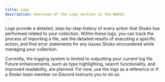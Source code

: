 ```yaml
---
title: Logs
description: Overview of the Logs section in the WebUI.
---
```

Logs provide a detailed, step-by-step history of every action that Shoko has performed related to your collection.
Within these logs, you can track the process of importing a file, see the detailed results of executing a specific
action, and find error statements for any issues Shoko encountered while managing your collection.

Currently, the logging system is limited to outputting your current log file. Future enhancements, such as type
highlighting, search functionality, and improved readability, are planned. For now, use the logs as a reference or
if a Shoko team member on Discord instructs you to do so.
